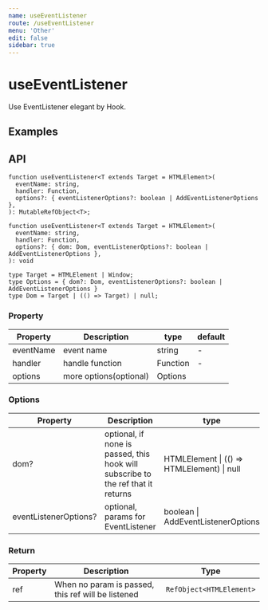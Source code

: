 ```yaml
---
name: useEventListener
route: /useEventListener
menu: 'Other'
edit: false
sidebar: true
---
```


# useEventListener

Use EventListener elegant by Hook.

## Examples

<JackBox jsCode={Demo1CodeJsx} tsCode={Demo1CodeTsx} demoName='Examples' description='Click the button to preview'>
  <Demo1 />
</JackBox>

<JackBox jsCode={Demo2CodeJsx} tsCode={Demo2CodeTsx} demoName='Examples' description='Press any key to preview'>
  <Demo2 />
</JackBox>

## API

```
function useEventListener<T extends Target = HTMLElement>(
  eventName: string,
  handler: Function,
  options?: { eventListenerOptions?: boolean | AddEventListenerOptions },
): MutableRefObject<T>;

function useEventListener<T extends Target = HTMLElement>(
  eventName: string,
  handler: Function,
  options?: { dom: Dom, eventListenerOptions?: boolean | AddEventListenerOptions },
): void

type Target = HTMLElement | Window;
type Options = { dom?: Dom, eventListenerOptions?: boolean | AddEventListenerOptions }
type Dom = Target | (() => Target) | null;

```

### Property

| Property    | Description     | type                   | default |
|---------|----------|------------------------|--------|
| eventName | event name | string | -      |
| handler | handle function | Function | -      |
| options | more options(optional) | Options |      |

### Options

| Property    | Description     | type                   | default |
|---------|----------|------------------------|--------|
| dom? | optional, if none is passed, this hook will subscribe to the ref that it returns	 | HTMLElement \| (() => HTMLElement) \| null   | Window      |
| eventListenerOptions? | optional, params for EventListener | boolean \| AddEventListenerOptions   |       |

### Return

| Property | Description                                                       | Type                 |
|------|----------|------|
| ref | When no param is passed, this ref will be listened | `RefObject<HTMLElement>` |
